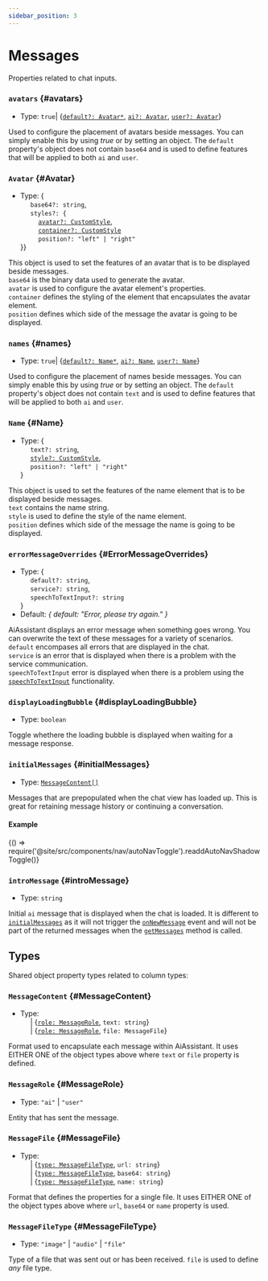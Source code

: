 ```yaml
---
sidebar_position: 3
---
```


# Messages

Properties related to chat inputs.

### `avatars` {#avatars}

- Type: `true`| {[`default?: Avatar*`](#Avatar), [`ai?: Avatar`](#Avatar), [`user?: Avatar`](#Avatar)}

Used to configure the placement of avatars beside messages. You can simply enable this by using _true_
or by setting an object. The `default` property's object does not contain `base64` and is used to define
features that will be applied to both `ai` and `user`.

### `Avatar` {#Avatar}

- Type: {<br />
  &nbsp;&nbsp;&nbsp;&nbsp; `base64?: string`, <br />
  &nbsp;&nbsp;&nbsp;&nbsp; `styles?: {` <br />
  &nbsp;&nbsp;&nbsp;&nbsp;&nbsp;&nbsp;&nbsp;&nbsp; [`avatar?: CustomStyle`](./sharedTypes/#customStyle), <br />
  &nbsp;&nbsp;&nbsp;&nbsp;&nbsp;&nbsp;&nbsp;&nbsp; [`container?: CustomStyle`](./sharedTypes/#customStyle) <br />
  &nbsp;&nbsp;&nbsp;&nbsp;&nbsp;&nbsp;&nbsp;&nbsp; `position?: "left" | "right"` <br />
  }}

This object is used to set the features of an avatar that is to be displayed beside messages. <br />
`base64` is the binary data used to generate the avatar. <br />
`avatar` is used to configure the avatar element's properties. <br />
`container` defines the styling of the element that encapsulates the avatar element. <br />
`position` defines which side of the message the avatar is going to be displayed.

<LineBreak></LineBreak>

### `names` {#names}

- Type: `true`| {[`default?: Name*`](#Name), [`ai?: Name`](#Name), [`user?: Name`](#Name)}

Used to configure the placement of names beside messages. You can simply enable this by using _true_
or by setting an object. The `default` property's object does not contain `text` and is used to define
features that will be applied to both `ai` and `user`.

<LineBreak></LineBreak>

### `Name` {#Name}

- Type: {<br />
  &nbsp;&nbsp;&nbsp;&nbsp; `text?: string`, <br />
  &nbsp;&nbsp;&nbsp;&nbsp; [`style?: CustomStyle`](./sharedTypes/#customStyle), <br />
  &nbsp;&nbsp;&nbsp;&nbsp; `position?: "left" | "right"` <br />
  }

This object is used to set the features of the name element that is to be displayed beside messages. <br />
`text` contains the name string. <br />
`style` is used to define the style of the name element. <br />
`position` defines which side of the message the name is going to be displayed.

<LineBreak></LineBreak>

### `errorMessageOverrides` {#ErrorMessageOverrides}

- Type: {<br />
  &nbsp;&nbsp;&nbsp;&nbsp; `default?: string`, <br />
  &nbsp;&nbsp;&nbsp;&nbsp; `service?: string`, <br />
  &nbsp;&nbsp;&nbsp;&nbsp; `speechToTextInput?: string` <br />
  }
- Default: _{ default: "Error, please try again." }_

AiAssistant displays an error message when something goes wrong. You can overwrite the text of these messages for a variety of scenarios. <br />
`default` encompases all errors that are displayed in the chat. <br />
`service` is an error that is displayed when there is a problem with the service communication. <br />
`speechToTextInput` error is displayed when there is a problem using the [`speechToTextInput`](HERE) functionality. <br />

<LineBreak></LineBreak>

### `displayLoadingBubble` {#displayLoadingBubble}

- Type: `boolean`

Toggle whethere the loading bubble is displayed when waiting for a message response.

<LineBreak></LineBreak>

### `initialMessages` {#initialMessages}

- Type: [`MessageContent[]`](#MessageContent)

Messages that are prepopulated when the chat view has loaded up. This is great for retaining message history or continuing a conversation.

#### Example


<BrowserOnly>{() => require('@site/src/components/nav/autoNavToggle').readdAutoNavShadowToggle()}</BrowserOnly>

<ComponentContainer>
  <AiAssistantBrowser
    messageStyles={{default: {user: {bubble: {backgroundColor: 'red'}}}}}
    service={{custom: {demo: true}}}
  ></AiAssistantBrowser>
</ComponentContainer>

<LineBreak></LineBreak>

### `introMessage` {#introMessage}

- Type: `string`

Initial `ai` message that is displayed when the chat is loaded. It is different to [`initialMessages`](HERE) as it will not trigger
the [`onNewMessage`](HERE) event and will not be part of the returned messages when the [`getMessages`](HERE) method is called.

<ComponentContainer>
  <AiAssistantBrowser
    messageStyles={{default: {user: {bubble: {backgroundColor: 'yellow'}}}}}
    service={{openAI: {chat: {key: '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'}}}}
  ></AiAssistantBrowser>
</ComponentContainer>

<LineBreak></LineBreak>

## Types

Shared object property types related to column types:

### `MessageContent` {#MessageContent}

- Type: <br />
  &nbsp;&nbsp;&nbsp;&nbsp; | {[`role: MessageRole`](#MessageRole), `text: string`} <br />
  &nbsp;&nbsp;&nbsp;&nbsp; | {[`role: MessageRole`](#MessageRole), `file: MessageFile`}

Format used to encapsulate each message within AiAssistant. It uses EITHER ONE of the object types above where `text`
or `file` property is defined.

### `MessageRole` {#MessageRole}

- Type: `"ai"` | `"user"`

Entity that has sent the message.

### `MessageFile` {#MessageFile}

- Type: <br />
  &nbsp;&nbsp;&nbsp;&nbsp; | {[`type: MessageFileType`](#MessageFileType), `url: string`} <br />
  &nbsp;&nbsp;&nbsp;&nbsp; | {[`type: MessageFileType`](#MessageFileType), `base64: string`} <br />
  &nbsp;&nbsp;&nbsp;&nbsp; | {[`type: MessageFileType`](#MessageFileType), `name: string`} <br />

Format that defines the properties for a single file. It uses EITHER ONE of the object types above where `url`, `base64` or `name` property is used.

### `MessageFileType` {#MessageFileType}

- Type: `"image"` | `"audio"` | `"file"`

Type of a file that was sent out or has been received. `file` is used to define _any_ file type.
